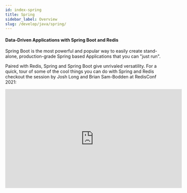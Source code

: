 ```yaml
---
id: index-spring
title: Spring
sidebar_label: Overview
slug: /develop/java/spring/
---
```


#### Data-Driven Applications with Spring Boot and Redis

Spring Boot is the most powerful and popular way to easily create stand-alone,
production-grade Spring based Applications that you can "just run".

Paired with Redis, Spring and Spring Boot give unrivaled versatility. For a quick,
tour of some of the cool things you can do with Spring and Redis checkout the session by
Josh Long and Brian Sam-Bodden at RedisConf 2021:

<iframe width="560" height="315" src="https://www.youtube.com/embed/Yq8Cc7eOgF8" title="YouTube video player" frameborder="0" allow="accelerometer; autoplay; clipboard-write; encrypted-media; gyroscope; picture-in-picture" allowfullscreen></iframe>